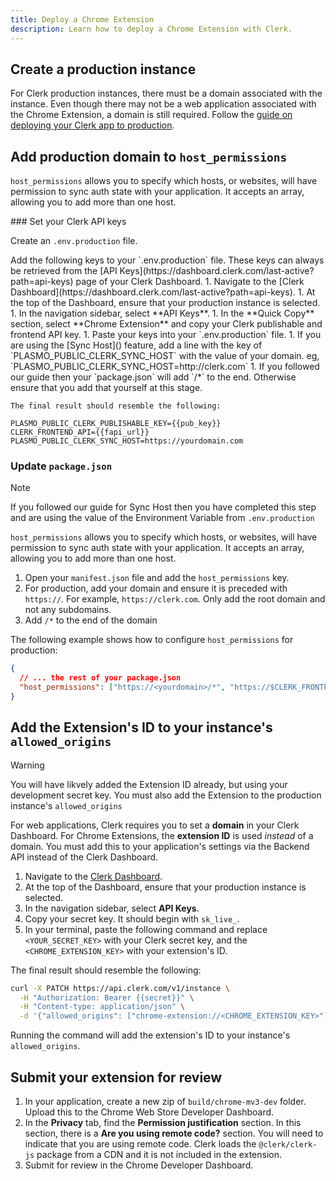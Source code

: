 ```yaml
---
title: Deploy a Chrome Extension
description: Learn how to deploy a Chrome Extension with Clerk.
---
```


## Create a production instance

For Clerk production instances, there must be a domain associated with the instance. Even though there may not be a web application associated with the Chrome Extension, a domain is still required. Follow the [guide on deploying your Clerk app to production](/docs/deployments/overview).

## Add production domain to `host_permissions`

`host_permissions` allows you to specify which hosts, or websites, will have permission to sync auth state with your application. It accepts an array, allowing you to add more than one host.

<Steps>
  ### Set your Clerk API keys

  Create an `.env.production` file.

  <SignedIn>
    Add the following keys to your `.env.production` file. These keys can always be retrieved from the [API Keys](https://dashboard.clerk.com/last-active?path=api-keys) page of your Clerk Dashboard.
  </SignedIn>

  <SignedOut>
    1. Navigate to the [Clerk Dashboard](https://dashboard.clerk.com/last-active?path=api-keys).
    1. At the top of the Dashboard, ensure that your production instance is selected.
    1. In the navigation sidebar, select **API Keys**.
    1. In the **Quick Copy** section, select **Chrome Extension** and copy your Clerk publishable and frontend API key.
    1. Paste your keys into your `.env.production` file.
    1. If you are using the [Sync Host]() feature, add a line with the key of `PLASMO_PUBLIC_CLERK_SYNC_HOST` with the value of your domain. eg, `PLASMO_PUBLIC_CLERK_SYNC_HOST=http://clerk.com` 
    1. If you followed our guide then your `package.json` will add `/*` to the end. Otherwise ensure that you add that yourself at this stage.


    The final result should resemble the following:
  </SignedOut>

  ```env {{ filename: '.env.production' }}
  PLASMO_PUBLIC_CLERK_PUBLISHABLE_KEY={{pub_key}}
  CLERK_FRONTEND_API={{fapi_url}}
  PLASMO_PUBLIC_CLERK_SYNC_HOST=https://yourdomain.com
  ```

  ### Update `package.json`

  > [!NOTE]
  > If you followed our guide for Sync Host then you have completed this step and are using the value of the Environment Variable from `.env.production`

  `host_permissions` allows you to specify which hosts, or websites, will have permission to sync auth state with your application. It accepts an array, allowing you to add more than one host.

  1. Open your `manifest.json` file and add the `host_permissions` key.
  1. For production, add your domain and ensure it is preceded with `https://`. For example, `https://clerk.com`. Only add the root domain and not any subdomains.
  1. Add `/*` to the end of the domain

  The following example shows how to configure `host_permissions` for production:

  ```json {{ filename: 'package.json' }}
  {
    // ... the rest of your package.json
    "host_permissions": ["https://<yourdomain>/*", "https://$CLERK_FRONTEND_API/*"]
  }
  ```
</Steps>

## Add the Extension's ID to your instance's `allowed_origins`

> [!WARNING]
> You will have likvely added the Extension ID already, but using your development secret key. You must also add the Extension to the production instance's `allowed_origins`

For web applications, Clerk requires you to set a **domain** in your Clerk Dashboard. For Chrome Extensions, the **extension ID** is used _instead_ of a domain. You must add this to your application's settings via the Backend API instead of the Clerk Dashboard.

1. Navigate to the [Clerk Dashboard](https://dashboard.clerk.com/last-active?path=api-keys).
1. At the top of the Dashboard, ensure that your production instance is selected.
1. In the navigation sidebar, select **API Keys**.
1. Copy your secret key. It should begin with `sk_live_`.
1. In your terminal, paste the following command and replace `<YOUR_SECRET_KEY>` with your Clerk secret key, and the `<CHROME_EXTENSION_KEY>` with your extension's ID.

The final result should resemble the following:

```bash {{ filename: 'terminal' }}
curl -X PATCH https://api.clerk.com/v1/instance \
  -H "Authorization: Bearer {{secret}}" \
  -H "Content-type: application/json" \
  -d '{"allowed_origins": ["chrome-extension://<CHROME_EXTENSION_KEY>"]}'
```

Running the command will add the extension's ID to your instance's `allowed_origins`.

## Submit your extension for review

1. In your application, create a new zip of `build/chrome-mv3-dev` folder. Upload this to the Chrome Web Store Developer Dashboard.
1. In the **Privacy** tab, find the **Permission justification** section. In this section, there is a **Are you using remote code?** section. You will need to indicate that you are using remote code. Clerk loads the `@clerk/clerk-js` package from a CDN and it is not included in the extension.
1. Submit for review in the Chrome Developer Dashboard.
